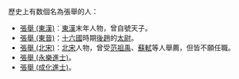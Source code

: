 歷史上有数個名為張舉的人：
*[[張舉_(東漢)|張舉 (東漢)]]：[[東漢|東漢]]末年人物，曾自號天子。 
*[[張舉_(東晉)|張舉 (東晉)]]：[[十六國|十六國]]時期[[後趙|後趙]]的[[太尉|太尉]]。 
*[[張舉_(北宋)|張舉 (北宋)]]：[[北宋|北宋]]人物，曾受[[范祖禹|范祖禹]]、[[蘇軾|蘇軾]]等人舉薦，但皆不願任職。 
*[[張舉_(永樂進士)|張舉 (永樂進士)]]。 
*[[張舉_(成化進士)|張舉 (成化進士)]]。 
{{disambig|Cat=二字張姓人名消歧義|J}}
